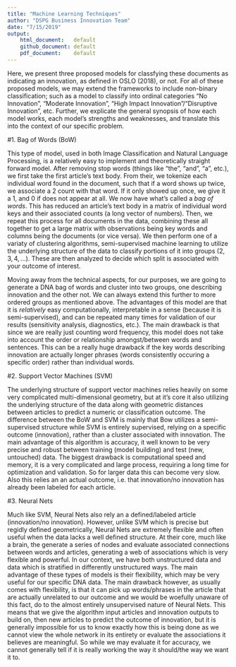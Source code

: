 ```yaml
---
title: "Machine Learning Techniques"
author: "DSPG Business Innovation Team"
date: "7/15/2019"
output:
    html_document:   default
    github_document: default
    pdf_document:    default
---
```


Here, we present three proposed models for classfying these documents as indicating an innovation, as defined in OSLO ($2018$), or not. For all of these proposed models, we may extend the frameworks to include non-binary classification; such as a model to classify into ordinal categories "No Innovation", "Moderate Innovation", "High Impact Innovation"/"Disruptive Innovation", etc. Further, we explicate the general synopsis of how each model works, each model's strengths and weaknesses, and translate this into the context of our specific problem.  


#1. Bag of Words (BoW)

This type of model, used in both Image Classification and Natural Language Processing, is a relatively easy to implement and theoretically straight forward model. After removing stop words (things like "the", "and", "a", etc.), we first take the first article's text body. From their, we tokenize each individual word found in the document, such that if a word shows up twice, we associate a 2 count with that word. If it only showed up once, we give it a 1, and 0 if does not appear at all. We now have what's called a *bag of words*. This has reduced an article's text body in a matrix of individual word keys and their associated counts (a long vector of numbers). Then, we repeat this process for all documents in the data, combining these all together to get a large matrix with observations being key words and columns being the documents (or vice versa). We then perform one of a variaty of clustering algorithms, semi-supervised machine learning to utilize the underlying structure of the data to classify portions of it into groups ($2, 3, 4, ...$). These are then analyzed to decide which split is associated with your outcome of interest.  

Moving away from the technical aspects, for our purposes, we are going to generate a DNA bag of words and cluster into two groups, one describing innovation and the other not. We can always extend this further to more ordered groups as mentioned above. The advantages of this model are that it is *relatively* easy computationally, interpretable in a sense (because it is semi-supervised), and can be repeated many times for validation of our results (sensitivity analysis, diagnostics, etc.). The main drawback is that since we are really just counting word frequency, this model does not take into account the order or relationship amongst/between words and sentences. This can be a really huge drawback if the key words describing innovation are actually longer phrases (words consistently occuring a specific order) rather than individual words.   


#2. Support Vector Machines (SVM) 

The underlying structure of support vector machines relies heavily on some very complicated multi-dimensional geometry, but at it's core it also utilizing the underlying structure of the data along with geometric distances between articles to predict a numeric or classification outcome. The difference between the BoW and SVM is mainly that Bow utilizes a semi-supervised structure while SVM is entirely supervised, relying on a specific outcome (innovation), rather than a cluster associated with innovation. The main advantage of this algorithm is accuracy, it well known to be very precise and robust between training (model building) and test (new, untouched) data. The biggest drawback is computational speed and memory, it is a very complicated and large process, requiring a long time for optimization and validation. So for larger data this can become very slow. Also this relies an an actual outcome, i.e. that innovation/no innovation has already been labeled for each article.  

#3. Neural Nets  

Much like SVM, Neural Nets also rely an a defined/labeled article (innovation/no innovation). However, unlike SVM which is precise but regidly defined geometrically, Neural Nets are extremely flexible and often useful when the data lacks a well defined structure. At their core, much like a brain, the generate a series of nodes and evaluate associated connections between words and articles, generating a web of associations which is very flexible and powerful. In our context, we have both unstructured data and data which is stratified in differently unstructured ways. The main advantage of these types of models is their flexibility, which may be very useful for our specific DNA data. The main drawback however, as usually comes with flexibility, is that it can pick up words/phrases in the article that are actually unrelated to our outcome and we would be woefully unaware of this fact, do to the almost entirely unsupervised nature of Neural Nets. This means that we give the algorithm input articles and innovation outputs to build on, then new articles to predict the outcome of innovation, but it is generally impossible for us to know exactly how this is being done as we cannot view the whole network in its entirety or evaluate the associations it believes are meaningful. So while we may evaluate it for accuracy, we cannot generally tell if it is really working the way it should/the way we want it to.  
